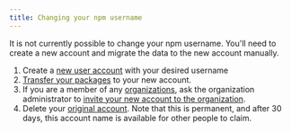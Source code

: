 ```yaml
---
title: Changing your npm username
---
```


It is not currently possible to change your npm username. You'll need to create a new account and migrate the data to the new account manually.

1. Create a [new user account](/creating-a-new-npm-user-account) with your desired username
2. [Transfer your packages](/transferring-a-package-from-a-user-account-to-another-user-account) to your new account.
3. If you are a member of any [organizations](/organizations), ask the organization administrator to [invite your new account to the organization](/adding-members-to-your-organization).
4. Delete your [original account](/deleting-your-npm-user-account). Note that this is permanent, and after 30 days, this account name is available for other people to claim.
